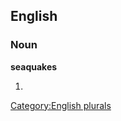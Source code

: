 
==English==

===Noun===
'''seaquakes'''

# {{plural of|[[seaquake]]}}

[[Category:English plurals]]